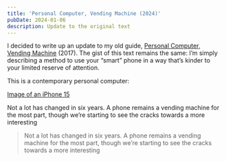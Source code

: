 ```yaml
---
title: 'Personal Computer, Vending Machine (2024)'
pubDate: 2024-01-06
description: Update to the original text
---
```


I decided to write up an update to my old guide, [Personal Computer, Vending Machine](/writing/171020/) (2017). The gist of this text remains the same: I’m simply describing a method to use your “smart” phone in a way that’s kinder to your limited reserve of attention.

This is a contemporary personal computer:

[Image of an iPhone 15]()

Not a lot has changed in six years. A phone remains a vending machine for the most part, though we’re starting to see the cracks towards a more interesting 

> Not a lot has changed in six years. A phone remains a vending machine for the most part, though we’re starting to see the cracks towards a more interesting 

